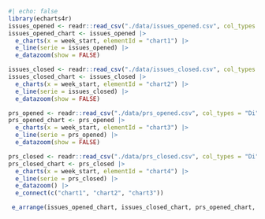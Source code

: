 ```r
#| echo: false
library(echarts4r)
issues_opened <- readr::read_csv("./data/issues_opened.csv", col_types = "Di")
issues_opened_chart <- issues_opened |> 
  e_charts(x = week_start, elementId = "chart1") |>
  e_line(serie = issues_opened) |>
  e_datazoom(show = FALSE)

issues_closed <- readr::read_csv("./data/issues_closed.csv", col_types = "Di")
issues_closed_chart <- issues_closed |> 
  e_charts(x = week_start, elementId = "chart2") |>
  e_line(serie = issues_closed) |>
  e_datazoom(show = FALSE)

prs_opened <- readr::read_csv("./data/prs_opened.csv", col_types = "Di")
prs_opened_chart <- prs_opened |> 
  e_charts(x = week_start, elementId = "chart3") |>
  e_line(serie = prs_opened) |>
  e_datazoom(show = FALSE) 

prs_closed <- readr::read_csv("./data/prs_closed.csv", col_types = "Di")
prs_closed_chart <- prs_closed |> 
  e_charts(x = week_start, elementId = "chart4") |>
  e_line(serie = prs_closed) |>
  e_datazoom() |>
  e_connect(c("chart1", "chart2", "chart3"))

 e_arrange(issues_opened_chart, issues_closed_chart, prs_opened_chart, prs_closed_chart)
```